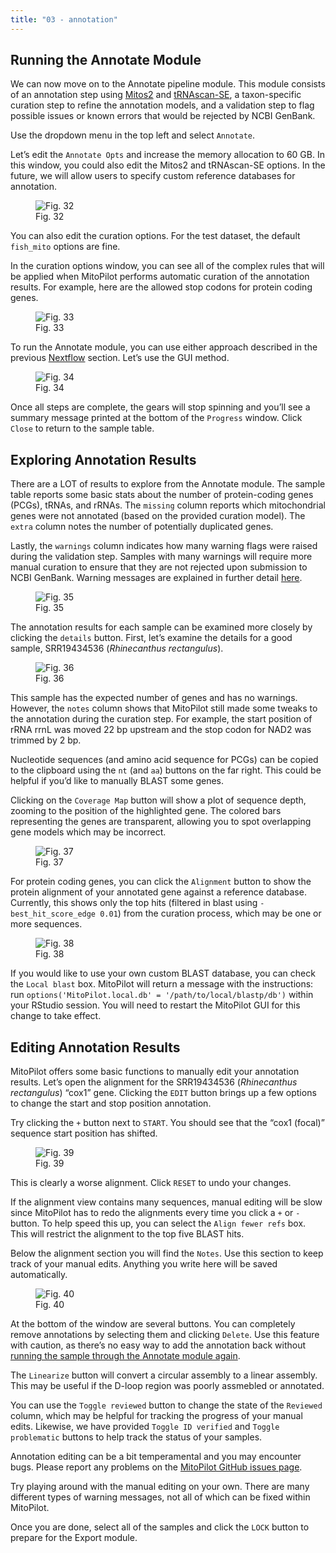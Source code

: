 ```yaml
---
title: "03 - annotation"
---
```


## Running the Annotate Module

We can now move on to the Annotate pipeline module. This module consists of an annotation step using [Mitos2](https://gitlab.com/Bernt/MITOS) and [tRNAscan-SE](https://github.com/UCSC-LoweLab/tRNAscan-SE), a taxon-specific curation step to refine the annotation models, and a validation step to flag possible issues or known errors that would be rejected by NCBI GenBank.

Use the dropdown menu in the top left and select `Annotate`.

Let's edit the `Annotate Opts` and increase the memory allocation to 60 GB. In this window, you could also edit the Mitos2 and tRNAscan-SE options. In the future, we will allow users to specify custom reference databases for annotation.

![Fig. 32](/images/32.png)

You can also edit the curation options. For the test dataset, the default `fish_mito` options are fine.

In the curation options window, you can see all of the complex rules that will be applied when MitoPilot performs automatic curation of the annotation results. For example, here are the allowed stop codons for protein coding genes.

![Fig. 33](/images/33.png)

To run the Annotate module, you can use either approach described in the previous [Nextflow](02_nextflow.qmd) section. Let's use the GUI method.

![Fig. 34](/images/34.png)

Once all steps are complete, the gears will stop spinning and you'll see a summary message printed at the bottom of the `Progress` window. Click `Close` to return to the sample table.

## Exploring Annotation Results

There are a LOT of results to explore from the Annotate module. The sample table reports some basic stats about the number of protein-coding genes (PCGs), tRNAs, and rRNAs. The `missing` column reports which mitochondrial genes were not annotated (based on the provided curation model). The `extra` column notes the number of potentially duplicated genes.

Lastly, the `warnings` column indicates how many warning flags were raised during the validation step. Samples with many warnings will require more manual curation to ensure that they are not rejected upon submission to NCBI GenBank. Warning messages are explained in further detail [here](https://smithsonian.github.io/MitoPilot/articles/Fish-Mitogenome-Curation.html).

![Fig. 35](/images/35.png)

The annotation results for each sample can be examined more closely by clicking the `details` button. First, let's examine the details for a good sample, SRR19434536 (_Rhinecanthus rectangulus_).

![Fig. 36](/images/36.png)

This sample has the expected number of genes and has no warnings. However, the `notes` column shows that MitoPilot still made some tweaks to the annotation during the curation step. For example, the start position of rRNA rrnL was moved 22 bp upstream and the stop codon for NAD2 was trimmed by 2 bp.

Nucleotide sequences (and amino acid sequence for PCGs) can be copied to the clipboard using the `nt` (and `aa`) buttons on the far right. This could be helpful if you'd like to manually BLAST some genes.

Clicking on the `Coverage Map` button will show a plot of sequence depth, zooming to the position of the highlighted gene. The colored bars representing the genes are transparent, allowing you to spot overlapping gene models which may be incorrect.

![Fig. 37](/images/37.png)

For protein coding genes, you can click the `Alignment` button to show the protein alignment of your annotated gene against a reference database. Currently, this shows only the top hits (filtered in blast using `-best_hit_score_edge 0.01`) from the curation process, which may be one or more sequences.

![Fig. 38](/images/38.png)

If you would like to use your own custom BLAST database, you can check the `Local blast` box. MitoPilot will return a message with the instructions: run `options('MitoPilot.local.db' = '/path/to/local/blastp/db')` within your RStudio session. You will need to restart the MitoPilot GUI for this change to take effect.

## Editing Annotation Results

MitoPilot offers some basic functions to manually edit your annotation results. Let's open the alignment for the SRR19434536 (_Rhinecanthus rectangulus_) "cox1" gene. Clicking the `EDIT` button brings up a few options to change the start and stop position annotation.

Try clicking the `+` button next to `START`. You should see that the "cox1 (focal)" sequence start position has shifted.

![Fig. 39](/images/39.png)

This is clearly a worse alignment. Click `RESET` to undo your changes.

If the alignment view contains many sequences, manual editing will be slow since MitoPilot has to redo the alignments every time you click a `+` or `-` button. To help speed this up, you can select the `Align fewer refs` box. This will restrict the alignment to the top five BLAST hits.

Below the alignment section you will find the `Notes`. Use this section to keep track of your manual edits. Anything you write here will be saved automatically.

![Fig. 40](/images/40.png)

At the bottom of the window are several buttons. You can completely remove annotations by selecting them and clicking `Delete`. Use this feature with caution, as there's no easy way to add the annotation back without [running the sample through the Annotate module again](https://smithsonian.github.io/MitoPilot/articles/FAQ.html#how-do-i-restore-annotatations-after-manual-editing).

The `Linearize` button will convert a circular assembly to a linear assembly. This may be useful if the D-loop region was poorly assmebled or annotated.

You can use the `Toggle reviewed` button to change the state of the `Reviewed` column, which may be helpful for tracking the progress of your manual edits. Likewise, we have provided `Toggle ID verified` and `Toggle problematic` buttons to help track the status of your samples.

Annotation editing can be a bit temperamental and you may encounter bugs. Please report any problems on the [MitoPilot GitHub issues page](https://github.com/Smithsonian/MitoPilot/issues).

Try playing around with the manual editing on your own. There are many different types of warning messages, not all of which can be fixed within MitoPilot.

Once you are done, select all of the samples and click the `LOCK` button to prepare for the Export module.
